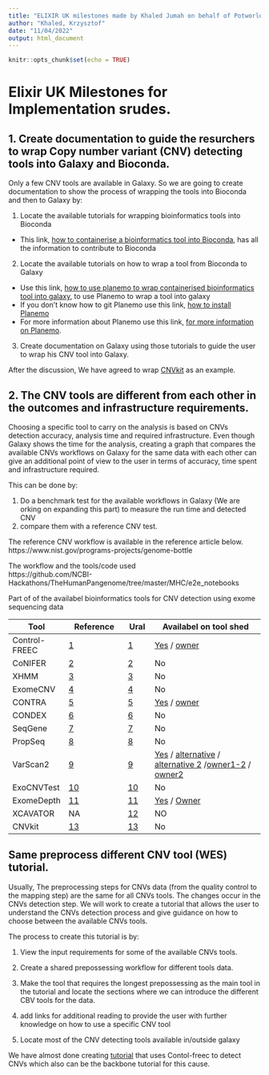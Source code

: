 ```yaml
---
title: "ELIXIR UK milestones made by Khaled Jumah on behalf of Potworloicz team."
author: "Khaled, Krzysztof" 
date: "11/04/2022"
output: html_document
---
```


```r
knitr::opts_chunk$set(echo = TRUE)
```

# Elixir UK Milestones for Implementation srudes. 


## 1.  Create documentation to guide the resurchers to wrap Copy number variant (CNV) detecting tools into Galaxy and Bioconda. 

Only a few CNV tools are available in Galaxy. So we are going to create documentation to show the process of wrapping the tools into Bioconda and then to Galaxy by: 

1. Locate the available tutorials for wrapping bioinformatics tools into Bioconda

- This link, [how to containerise a bioinformatics tool into Bioconda](https://bioconda.github.io/contributor/index.html),  has all the information to contribute to Bioconda  
2. Locate the available tutorials on how to wrap a tool from Bioconda to Galaxy 
- Use this link, [how to use planemo to wrap containerised bioinformatics tool into galaxy](https://planemo.readthedocs.io/en/latest/writing_standalone.html), to use Planemo to wrap a tool into galaxy  
- If you don’t know how to git Planemo use this link, [how to install Planemo](https://planemo.readthedocs.io/en/latest/installation.html)
 - For more information about Planemo use this link, [for more information on Planemo](https://planemo.readthedocs.io/en/latest/).
3. Create documentation on Galaxy using those tutorials to guide the user to wrap his CNV tool into Galaxy. 

After the discussion, We have agreed to wrap [CNVkit](https://cnvkit.readthedocs.io/en/stable/) as an example.  


## 2. The CNV tools are different from each other in the outcomes and infrastructure requirements. 
Choosing a specific tool to carry on the analysis is based on CNVs detection accuracy, analysis time and required infrastructure. Even though Galaxy shows the time for the analysis, creating a graph that compares the available CNVs workflows on Galaxy for the same data with each other can give an additional point of view to the user in terms of accuracy, time spent and infrastructure required. 
  
This can be done by:  

1. Do a benchmark test for the available workflows in Galaxy (We are orking on expanding this part) to measure the run time and detected CNV
2. compare them with a reference CNV test.    

The reference CNV workflow is available in the reference article below.  
https://www.nist.gov/programs-projects/genome-bottle  
 
The workflow and the tools/code used  
https://github.com/NCBI-Hackathons/TheHumanPangenome/tree/master/MHC/e2e_notebooks 
 
Part of of the availabel bioinformatics tools for CNV detection using exome sequencing data 

Tool| Reference | Ural | Availabel on tool shed    
----| --------- | ---- | -------------------
Control-FREEC| [1](https://bmcbioinformatics.biomedcentral.com/articles/10.1186/1471-2105-14-S11-S1#ref-CR53)| [1](http://bioinfo-out.curie.fr/projects/freec/) | [Yes](https://toolshed.g2.bx.psu.edu/repository/browse_repositories?f-free-text-search=Control-FREEC&sort=name&operation=view_or_manage_repository&id=fafcb3ceb9215f19) / [owner](https://toolshed.g2.bx.psu.edu/repository/browse_repositories_by_user?user_id=b563abc230aa8fd0)
CoNIFER | [2](https://bmcbioinformatics.biomedcentral.com/articles/10.1186/1471-2105-14-S11-S1#ref-CR54) | [2](http://conifer.sf.net/) | No
XHMM | [3](https://bmcbioinformatics.biomedcentral.com/articles/10.1186/1471-2105-14-S11-S1#ref-CR55) | [3](http://atgu.mgh.harvard.edu/xhmm) | No 
ExomeCNV | [4](https://bmcbioinformatics.biomedcentral.com/articles/10.1186/1471-2105-14-S11-S1#ref-CR49) | [4](http://cran.r-project.org/src/contrib/Archive/ExomeCNV/) | No
CONTRA | [5](https://bmcbioinformatics.biomedcentral.com/articles/10.1186/1471-2105-14-S11-S1#ref-CR77) | [5](http://contra-cnv.sourceforge.net/) | [Yes](https://toolshed.g2.bx.psu.edu/repository/browse_repositories?f-free-text-search=CONTRA&sort=name&operation=view_or_manage_repository&id=5ed52e96157e1d8b) / [owner](https://toolshed.g2.bx.psu.edu/repository/browse_repositories_by_user?user_id=fa71383023bd0c81)
CONDEX | [6](https://bmcbioinformatics.biomedcentral.com/articles/10.1186/1471-2105-14-S11-S1#ref-CR78) | [6](http://code.google.com/p/condr) | No
SeqGene | [7](https://bmcbioinformatics.biomedcentral.com/articles/10.1186/1471-2105-14-S11-S1#ref-CR79) | [7](http://seqgene.sourceforge.net/) | No
PropSeq | [8](https://bmcbioinformatics.biomedcentral.com/articles/10.1186/1471-2105-14-S11-S1#ref-CR52) | [8](http://bioinformatics.nki.nl/ocs/) | No
VarScan2 | [9](https://bmcbioinformatics.biomedcentral.com/articles/10.1186/1471-2105-14-S11-S1#ref-CR50) | [9](http://genome.wustl.edu/software/varscan) | [Yes](https://toolshed.g2.bx.psu.edu/repository/browse_repositories?f-free-text-search=VarScan2&sort=name&operation=view_or_manage_repository&id=2a3dbf8c5c7d05b5) / [alternative](https://toolshed.g2.bx.psu.edu/repository/browse_repositories?f-free-text-search=VarScan2&sort=name&operation=view_or_manage_repository&id=885b054013c7d7ba) / [alternative 2](https://toolshed.g2.bx.psu.edu/repository/view_repository?sort=name&operation=view_or_manage_repository&id=af4ecd84770259cd) /[owner1-2](https://toolshed.g2.bx.psu.edu/repository/browse_repositories_by_user?user_id=5487164d09c88395) / [owner2](https://toolshed.g2.bx.psu.edu/repository/browse_repositories_by_user?user_id=fa71383023bd0c81)
ExoCNVTest | [10](https://bmcbioinformatics.biomedcentral.com/articles/10.1186/1471-2105-14-S11-S1#ref-CR56) | [10](http://www1.imperial.ac.uk/medicine/people/l.coin) | No 
ExomeDepth | [11](https://bmcbioinformatics.biomedcentral.com/articles/10.1186/1471-2105-14-S11-S1#ref-CR30) | [11](http://cran.r-project.org/web/packages/ExomeDepth/index.html) | [Yes](https://toolshed.g2.bx.psu.edu/repository/browse_repositories?f-free-text-search=ExomeDepth&sort=name&operation=view_or_manage_repository&id=7dc050469e4bd1bb) / [Owner](https://toolshed.g2.bx.psu.edu/repository/browse_repositories_by_user?user_id=63e16d726d394a5e)
XCAVATOR | NA | [12](https://sourceforge.net/projects/xcavator/) | NO 
CNVkit |  [13](https://cnvkit.readthedocs.io/en/stable/) | [13](https://github.com/imgag/ClinCNV) | No 


## Same preprocess different CNV tool (WES) tutorial. 
Usually, The preprocessing steps for CNVs data (from the quality control to the mapping step) are the same for all CNVs tools. The changes occur in the CNVs detection step. 
We will work to create a tutorial that allows the user to understand the CNVs detection process and give guidance on how to choose between the available CNVs tools. 

The process to create this tutorial is by: 

1. View the input requirements for some of the available CNVs tools. 

2. Create a shared prepossessing workflow for different tools data. 

3. Make the tool that requires the longest prepossessing as the main tool in the tutorial and locate the sections where we can introduce the different CBV tools for the data. 

4. add links for additional reading to provide the user with further knowledge on how to use a specific CNV tool 

5. Locate most of the CNV detecting tools available in/outside galaxy 

We have almost done creating [tutorial](https://github.com/kpbioteam/training-material/blob/project34/topics/variant-analysis/tutorials/somatic-variant-discovery/tutorial.md) that uses Contol-freec to detect CNVs which also can be the backbone tutorial for this cause.  


